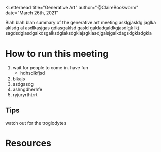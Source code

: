 
<Letterhead
title="Generative Art"
author="@ClaireBookworm"
date="March 26th, 2021"
>

<YouTubeEmbed embedId="40o3BSYzhEU" />

Blah blah blah summary of the generative art meeting asklgjasldg jaglka aklsdg al asdlkasjgas gdlasgaklsd gasld gakladgaldkgjasdlgk lkj
sagdsdglasdgalkdsgalksdglaksdgklajsgklasdjgalsjgalkdagsdgklsdgkla

# How to run this meeting

1. wait for people to come in. have fun
    - hdhsdlkfjsd
2. blkajs 
3. asdgasdg
4. ashngdherhfe
5. ryjuryrthtrrt

## Tips

watch out for the troglodytes

# Resources

</Letterhead>
<Footer />